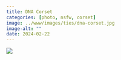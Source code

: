 ```yaml
---
title: DNA Corset
categories: [photo, nsfw, corset]
image: ../www/images/ties/dna-corset.jpg
image-alt: ""
date: 2024-02-22
---
```


![](../www/images/ties/dna-corset.jpg)


